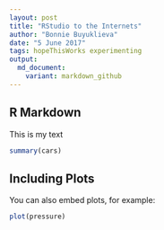 ```yaml
---
layout: post
title: "RStudio to the Internets"
author: "Bonnie Buyuklieva"
date: "5 June 2017"
tags: hopeThisWorks experimenting
output: 
  md_document:
    variant: markdown_github
---
```



## R Markdown

This is my text

```r
summary(cars)
```

## Including Plots

You can also embed plots, for example:

```r
plot(pressure)
```

